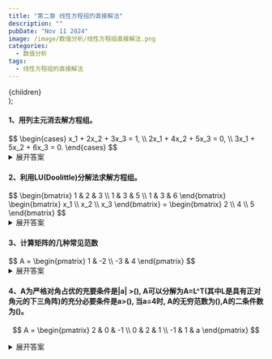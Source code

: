 ```yaml
---
title: "第二章 线性方程组的直接解法"
description: ""
pubDate: "Nov 11 2024"
image: /image/数值分析/线性方程组直接解法.png
categories:
  - 数值分析
tags:
  - 线性方程组的直接解法
---
```


  <div style={{ cursor: 'pointer' }}>
    {children}
  </div>
);


<h4>1、用列主元消去解方程组。</h4>
$$
\begin{cases}
x_1 + 2x_2 + 3x_3 = 1, \\
2x_1 + 4x_2 + 5x_3 = 0, \\
3x_1 + 5x_2 + 6x_3 = 0.
\end{cases}
$$
<ClickableDiv>
<details>
<summary>展开答案</summary>
<Success>
增广矩阵表示为：

$$
[A, b] = \begin{bmatrix} 
1 & 2 & 3 & | & 1 \\ 
2 & 4 & 5 & | & 0 \\ 
3 & 5 & 6 & | & 0 
\end{bmatrix}
$$

交换 \( r_1 \) 和 \( r_3 \)：

$$
\begin{bmatrix}
3 & 5 & 6 & | & 0 \\
2 & 4 & 5 & | & 0 \\
1 & 2 & 3 & | & 1
\end{bmatrix}

\rightarrow

\begin{bmatrix}
3 & 5 & 6 & | & 0 \\
0 & \frac{2}{3} & 1 & | & 0 \\
0 & \frac{1}{3} & 1 & | & 1
\end{bmatrix}
$$

继续消元：

$$
\begin{bmatrix}
3 & 5 & 6 & | & 0 \\
0 & \frac{2}{3} & 1 & | & 0 \\
0 & 0 & \frac{1}{2} & | & 1
\end{bmatrix}
$$

解得：

$$
x = \begin{bmatrix} 1 \\ -3 \\ 2 \end{bmatrix}
$$
</Success>
</details>
</ClickableDiv>

<h4>2、利用LU(Doolittle)分解法求解方程组。</h4>
$$
\begin{bmatrix}
1 & 2 & 3 \\
1 & 3 & 5 \\
1 & 3 & 6
\end{bmatrix}
\begin{bmatrix}
x_1 \\ x_2 \\ x_3
\end{bmatrix}
=
\begin{bmatrix}
2 \\ 4 \\ 5
\end{bmatrix}
$$

<ClickableDiv>
<details>
<summary>展开答案</summary>
<Success>
$$
LU = 
\begin{bmatrix}
1 & 0 & 0 \\
1 & 1 & 0 \\
1 & 1 & 1
\end{bmatrix}
\begin{bmatrix}
1 & 2 & 3 \\
0 & 1 & 2 \\
0 & 0 & 1
\end{bmatrix}
$$

求解：

$$
y = 
\begin{bmatrix}
2 \\ 2 \\ 1
\end{bmatrix}, \quad
x = 
\begin{bmatrix}
-1 \\ 0 \\ 1
\end{bmatrix}
$$
</Success>
</details>
</ClickableDiv>

<h4>3、计算矩阵的几种常见范数</h4>
$$
A = \begin{pmatrix}
1 & -2 \\
-3 & 4
\end{pmatrix}
$$

<ClickableDiv>
<details>
<summary>展开答案</summary>
<Success>
1. **1-范数**（列和最大值）:
   $$
   \|A\|_1 = \max(|1| + |-3|, |-2| + |4|) = \max(4, 6) = 6
   $$

2. **无穷范数**（行和最大值）:
   $$
   \|A\|_\infty = \max(|1| + |-2|, |-3| + |4|) = \max(3, 7) = 7
   $$

3. **2-范数**（谱范数）:
   $$ 
   A^TA = \begin{pmatrix} 1 & -2 \\ -3 & 4 \end{pmatrix}^T \begin{pmatrix} 1 & -2 \\ -3 & 4 \end{pmatrix} = \begin{pmatrix} 10 & -14 \\ -14 & 20 \end{pmatrix}
   $$

   $$
   \|A\|_2 = \sqrt{15 + \sqrt{221}} \approx 5.46
   $$
</Success>
</details>
</ClickableDiv>


<h4>
4、A为严格对角占优的充要条件是|a| >(),
A可以分解为A=L^T(其中L是具有正对角元的下三角阵)的充分必要条件是a>(),
当a=4时, A的无穷范数为(),A的二条件数为()。
</h4>

$$
A = \begin{pmatrix}
2 & 0 & -1 \\
0 & 2 & 1 \\
-1 & 1 & a
\end{pmatrix}
$$

<ClickableDiv>
<details>
<summary>展开答案</summary>
<Success>
- 2 
- 1
- 6
- 3.732
</Success>
</details>
</ClickableDiv>
